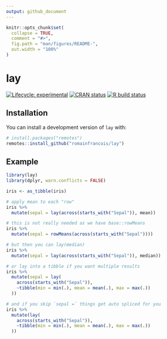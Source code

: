 ```yaml
---
output: github_document
---
```


<!-- README.md is generated from README.Rmd. Please edit that file -->

```r
knitr::opts_chunk$set(
  collapse = TRUE,
  comment = "#>",
  fig.path = "man/figures/README-",
  out.width = "100%"
)
```

# lay

<!-- badges: start -->
[![Lifecycle: experimental](https://img.shields.io/badge/lifecycle-experimental-orange.svg)](https://www.tidyverse.org/lifecycle/#experimental)
[![CRAN status](https://www.r-pkg.org/badges/version/lay)](https://CRAN.R-project.org/package=lay)
[![R build status](https://github.com/romainfrancois/lay/workflows/R-CMD-check/badge.svg)](https://github.com/romainfrancois/lay)
<!-- badges: end -->

## Installation

You can install a development version of `lay` with:

``` r
# install.packages("remotes")
remotes::install_github("romainfrancois/lay")
```

## Example

```r
library(lay)
library(dplyr, warn.conflicts = FALSE)

iris <- as_tibble(iris)

# apply mean to each "row"
iris %>% 
  mutate(sepal = lay(across(starts_with("Sepal")), mean))

# this is not really needed as we have base::rowMeans
iris %>% 
  mutate(sepal = rowMeans(across(starts_with("Sepal"))))

# but then you can lay(median)
iris %>% 
  mutate(sepal = lay(across(starts_with("Sepal")), median))

# or lay into a tibble if you want multiple results
iris %>% 
  mutate(sepal = lay(
    across(starts_with("Sepal")), 
    ~tibble(min = min(.), mean = mean(.), max = max(.))
  ))

# and if you skip `sepal =` things get auto spliced for you
iris %>% 
  mutate(lay(
    across(starts_with("Sepal")), 
    ~tibble(min = min(.), mean = mean(.), max = max(.))
  ))

```
